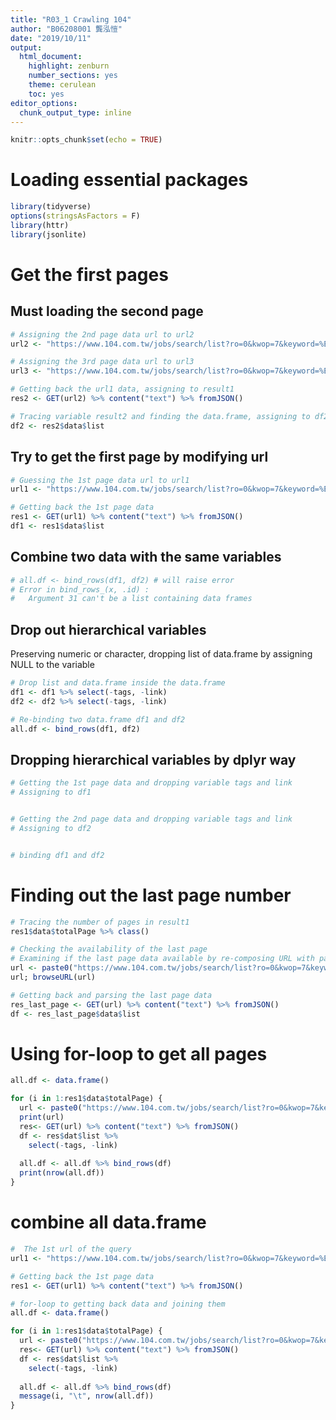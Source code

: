 ```yaml
---
title: "R03_1 Crawling 104"
author: "B06208001 龔泓愷"
date: "2019/10/11"
output:
  html_document:
    highlight: zenburn
    number_sections: yes
    theme: cerulean
    toc: yes
editor_options:
  chunk_output_type: inline
---
```


```r
knitr::opts_chunk$set(echo = TRUE)
```


# Loading essential packages
```r
library(tidyverse)
options(stringsAsFactors = F)
library(httr)
library(jsonlite)
```


# Get the first pages

## Must loading the second page
```r
# Assigning the 2nd page data url to url2
url2 <- "https://www.104.com.tw/jobs/search/list?ro=0&kwop=7&keyword=%E8%B3%87%E6%96%99%E7%A7%91%E5%AD%B8%E5%AE%B6&order=12&asc=0&page=2&mode=s&jobsource=2018indexpoc"

# Assigning the 3rd page data url to url3
url3 <- "https://www.104.com.tw/jobs/search/list?ro=0&kwop=7&keyword=%E8%B3%87%E6%96%99%E7%A7%91%E5%AD%B8%E5%AE%B6&order=12&asc=0&page=3&mode=s&jobsource=2018indexpoc"

# Getting back the url1 data, assigning to result1
res2 <- GET(url2) %>% content("text") %>% fromJSON()

# Tracing variable result2 and finding the data.frame, assigning to df2
df2 <- res2$data$list

```

## Try to get the first page by modifying url
```r
# Guessing the 1st page data url to url1
url1 <- "https://www.104.com.tw/jobs/search/list?ro=0&kwop=7&keyword=%E8%B3%87%E6%96%99%E7%A7%91%E5%AD%B8%E5%AE%B6&order=12&asc=0&page=1&mode=s&jobsource=2018indexpoc"

# Getting back the 1st page data
res1 <- GET(url1) %>% content("text") %>% fromJSON()
df1 <- res1$data$list
```


## Combine two data with the same variables

```r
# all.df <- bind_rows(df1, df2) # will raise error
# Error in bind_rows_(x, .id) : 
#   Argument 31 can't be a list containing data frames
```

## Drop out hierarchical variables
Preserving numeric or character, dropping list of data.frame by assigning NULL to the variable
```r
# Drop list and data.frame inside the data.frame
df1 <- df1 %>% select(-tags, -link)
df2 <- df2 %>% select(-tags, -link)

# Re-binding two data.frame df1 and df2
all.df <- bind_rows(df1, df2)
```

## Dropping hierarchical variables by dplyr way
```r

# Getting the 1st page data and dropping variable tags and link
# Assigning to df1


# Getting the 2nd page data and dropping variable tags and link
# Assigning to df2


# binding df1 and df2


```


# Finding out the last page number
```r
# Tracing the number of pages in result1
res1$data$totalPage %>% class()

# Checking the availability of the last page
# Examining if the last page data available by re-composing URL with paste0()
url <- paste0("https://www.104.com.tw/jobs/search/list?ro=0&kwop=7&keyword=%E8%B3%87%E6%96%99%E7%A7%91%E5%AD%B8%E5%AE%B6&order=12&asc=0&page=", res1$data$totalPage, "&mode=s&jobsource=2018indexpoc")
url; browseURL(url)

# Getting back and parsing the last page data
res_last_page <- GET(url) %>% content("text") %>% fromJSON()
df <- res_last_page$data$list
```

# Using for-loop to get all pages
```r
all.df <- data.frame()

for (i in 1:res1$data$totalPage) {
  url <- paste0("https://www.104.com.tw/jobs/search/list?ro=0&kwop=7&keyword=%E8%B3%87%E6%96%99%E7%A7%91%E5%AD%B8%E5%AE%B6&order=12&asc=0&page=", i, "&mode=s&jobsource=2018indexpoc")
  print(url)
  res<- GET(url) %>% content("text") %>% fromJSON()
  df <- res$dat$list %>%
    select(-tags, -link)
  
  all.df <- all.df %>% bind_rows(df)
  print(nrow(all.df))
}
```

# combine all data.frame
```r

#  The 1st url of the query
url1 <- "https://www.104.com.tw/jobs/search/list?ro=0&kwop=7&keyword=%E8%B3%87%E6%96%99%E7%A7%91%E5%AD%B8%E5%AE%B6&order=12&asc=0&page=1&mode=s&jobsource=2018indexpoc"

# Getting back the 1st page data
res1 <- GET(url1) %>% content("text") %>% fromJSON()

# for-loop to getting back data and joining them
all.df <- data.frame()

for (i in 1:res1$data$totalPage) {
  url <- paste0("https://www.104.com.tw/jobs/search/list?ro=0&kwop=7&keyword=%E8%B3%87%E6%96%99%E7%A7%91%E5%AD%B8%E5%AE%B6&order=12&asc=0&page=", i, "&mode=s&jobsource=2018indexpoc")
  res<- GET(url) %>% content("text") %>% fromJSON()
  df <- res$dat$list %>%
    select(-tags, -link)
  
  all.df <- all.df %>% bind_rows(df)
  message(i, "\t", nrow(all.df))
}

```
